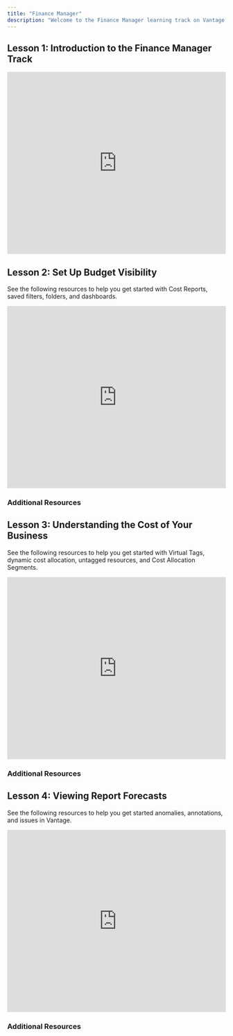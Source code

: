 ```yaml
---
title: "Finance Manager"
description: "Welcome to the Finance Manager learning track on Vantage University!"
---
```



## <Icon size={24} color="#6742D6" iconType="solid"  icon="book-copy" /> Lesson 1: Introduction to the Finance Manager Track

<Frame>
<iframe width="100%" height="420" src="https://www.youtube.com/embed/NESlMTU1hIc" title="Introduction to the Finance Manager Track" frameborder="0" allow="accelerometer; autoplay; clipboard-write; encrypted-media; gyroscope; picture-in-picture; web-share" referrerpolicy="strict-origin-when-cross-origin" allowfullscreen></iframe>
</Frame>

## <Icon size={24} color="#6742D6" iconType="solid"  icon="book-copy" /> Lesson 2: Set Up Budget Visibility

See the following resources to help you get started with Cost Reports, saved filters, folders, and dashboards.

<Frame>
<iframe width="100%" height="420" src="https://www.youtube.com/embed/-WpzFIPzR9Y" title="Set Up Budget Visibility" frameborder="0" allow="accelerometer; autoplay; clipboard-write; encrypted-media; gyroscope; picture-in-picture; web-share" referrerpolicy="strict-origin-when-cross-origin" allowfullscreen></iframe>
</Frame>

### <Icon size={24} color="#6742D6" iconType="solid"  icon="book-open" /> Additional Resources

<Accordion title="Click to view resources">
<Columns cols={2}>
<Card title="Vantage University Cost Reporting" icon="chart-line" href="/vantage_university_cost_reporting" horizontal />

<Card title="Create a Cost Report" icon="circle-plus" href="/cost_reports#create-a-cost-report" horizontal />

<Card title="Filter a Cost Report" icon="filter-list" href="/cost_reports#filter-cost-reports" horizontal />

<Card title="Adjust Visualizations" icon="chart-column" href="/cost_reports#adjust-chart-visualization" horizontal />

<Card title="Saved Filters" icon="bookmark" href="/saved_filters" horizontal />

<Card title="Dashboards" icon="chart-area" href="/dashboards" horizontal />

<Card title="Folders" icon="folder" href="/folders" horizontal />
</Columns>
</Accordion>

## <Icon size={24} color="#6742D6" iconType="solid"  icon="book-copy" /> Lesson 3: Understanding the Cost of Your Business

See the following resources to help you get started with Virtual Tags, dynamic cost allocation, untagged resources, and Cost Allocation Segments.

<Frame>
<iframe width="100%" height="420" src="https://www.youtube.com/embed/sVWTFR1ovYs" title="Understanding the Cost of Your Business" frameborder="0" allow="accelerometer; autoplay; clipboard-write; encrypted-media; gyroscope; picture-in-picture; web-share" referrerpolicy="strict-origin-when-cross-origin" allowfullscreen></iframe>
</Frame>

### <Icon size={24} color="#6742D6" iconType="solid"  icon="book-open" /> Additional Resources

<Accordion title="Click to view resources">
<Columns cols={2}>
<Card title="Vantage University Cost Allocation" icon="money-bill-1-wave" href="/vantage_university_cost_allocation" horizontal />

<Card title="Create Virtual Tags" icon="circle-plus" href="/tagging#create-virtual-tags" horizontal />

<Card title="Virtual Tagging Examples" icon="chart-line" href="/vantage_university_finance_manager#click-to-view-resources" horizontal />

<Card title="Create a Segment" icon="circle-plus" href="/segments#create-a-segment" horizontal />

<Card title="View and Create Child Segments" icon="circle-plus" href="/segments#view-and-create-child-segments" horizontal />
</Columns>
</Accordion>

## <Icon size={24} color="#6742D6" iconType="solid"  icon="book-copy" /> Lesson 4: Viewing Report Forecasts

See the following resources to help you get started anomalies, annotations, and issues in Vantage.

<Frame>
<iframe width="100%" height="420" src="https://www.youtube.com/embed/QfzEYvVPMzc" title="Viewing Report Forecasts" frameborder="0" allow="accelerometer; autoplay; clipboard-write; encrypted-media; gyroscope; picture-in-picture; web-share" referrerpolicy="strict-origin-when-cross-origin" allowfullscreen></iframe>
</Frame>

### <Icon size={24} color="#6742D6" iconType="solid"  icon="book-open" /> Additional Resources

<Accordion title="Click to view resources">
<Columns cols={2}>
<Card title="Vantage University Cost Reporting" icon="chart-line" href="/vantage_university_cost_reporting" horizontal />

<Card title="Forecasting in Vantage" icon="chart-line" href="/forecasting" horizontal />
</Columns>
</Accordion>
